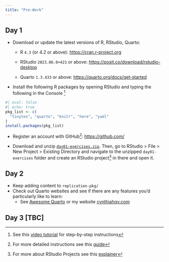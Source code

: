 ```yaml
---
title: "Pre-Work"
---
```


## Day 1

-   Download or update the latest versions of R, RStudio, Quarto:

    -   R `4.3` (or 4.2 or above): <https://cran.r-project.org>

    -   RStudio `2023.06.0+421` or above: <https://posit.co/download/rstudio-desktop>

    -   Quarto `1.3.433` or above: <https://quarto.org/docs/get-started>

-   Install the following R packages by opening RStudio and typing the following in the Console [^1]

```r
#| eval: false
#| echo: true
pkg_list <- c(
  "tinytex", "quarto", "knitr", "here", "yaml"
)
install.packages(pkg_list)
```

[^1]: See this [video tutorial](https://www.youtube.com/watch?v=u1r5XTqrCTQ) for step-by-step instructions

-   Register an account with GitHub[^2]: <https://github.com/>

[^2]: For more detailed instructions see this [guide](https://happygitwithr.com/github-acct.html)

-   Download and unzip [`day01-exercises.zip`](day01-exercises.zip). Then, go to RStudio \> File \> New Project \> Existing Directory and navigate to the unzipped `day01-exercises` folder and create an RStudio project[^3] in there and open it.

[^3]: For more about RStudio Projects see this [explainer](https://support.posit.co/hc/en-us/articles/200526207-Using-RStudio-Projects)

## Day 2

-   Keep adding content to `replication-pkg/`
-   Check out Quarto websites and see if there are any features you'd particularly like to learn:
    - See [Awesome Quarto](https://github.com/mcanouil/awesome-quarto#websites-formats) or my website [cynthiahqy.com](https://www.cynthiahqy.com)

## Day 3 \[TBC\]

